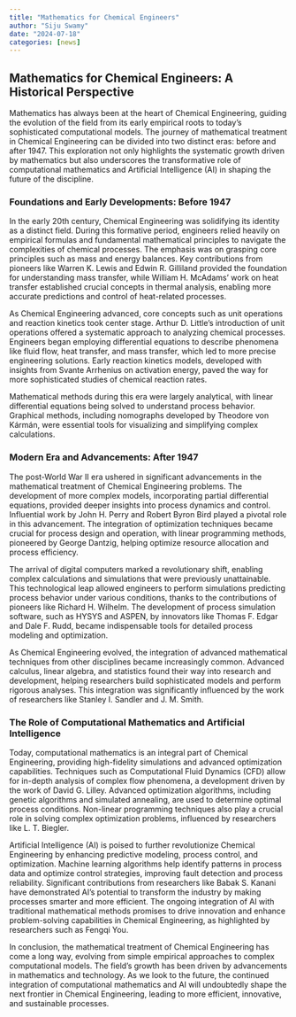 ```yaml
---
title: "Mathematics for Chemical Engineers"
author: "Siju Swamy"
date: "2024-07-18"
categories: [news]
---
```


## Mathematics for Chemical Engineers: A Historical Perspective

Mathematics has always been at the heart of Chemical Engineering, guiding the evolution of the field from its early empirical roots to today’s sophisticated computational models. The journey of mathematical treatment in Chemical Engineering can be divided into two distinct eras: before and after 1947. This exploration not only highlights the systematic growth driven by mathematics but also underscores the transformative role of computational mathematics and Artificial Intelligence (AI) in shaping the future of the discipline.

### Foundations and Early Developments: Before 1947

In the early 20th century, Chemical Engineering was solidifying its identity as a distinct field. During this formative period, engineers relied heavily on empirical formulas and fundamental mathematical principles to navigate the complexities of chemical processes. The emphasis was on grasping core principles such as mass and energy balances. Key contributions from pioneers like Warren K. Lewis and Edwin R. Gilliland provided the foundation for understanding mass transfer, while William H. McAdams’ work on heat transfer established crucial concepts in thermal analysis, enabling more accurate predictions and control of heat-related processes.

As Chemical Engineering advanced, core concepts such as unit operations and reaction kinetics took center stage. Arthur D. Little’s introduction of unit operations offered a systematic approach to analyzing chemical processes. Engineers began employing differential equations to describe phenomena like fluid flow, heat transfer, and mass transfer, which led to more precise engineering solutions. Early reaction kinetics models, developed with insights from Svante Arrhenius on activation energy, paved the way for more sophisticated studies of chemical reaction rates.

Mathematical methods during this era were largely analytical, with linear differential equations being solved to understand process behavior. Graphical methods, including nomographs developed by Theodore von Kármán, were essential tools for visualizing and simplifying complex calculations.

### Modern Era and Advancements: After 1947

The post-World War II era ushered in significant advancements in the mathematical treatment of Chemical Engineering problems. The development of more complex models, incorporating partial differential equations, provided deeper insights into process dynamics and control. Influential work by John H. Perry and Robert Byron Bird played a pivotal role in this advancement. The integration of optimization techniques became crucial for process design and operation, with linear programming methods, pioneered by George Dantzig, helping optimize resource allocation and process efficiency.

The arrival of digital computers marked a revolutionary shift, enabling complex calculations and simulations that were previously unattainable. This technological leap allowed engineers to perform simulations predicting process behavior under various conditions, thanks to the contributions of pioneers like Richard H. Wilhelm. The development of process simulation software, such as HYSYS and ASPEN, by innovators like Thomas F. Edgar and Dale F. Rudd, became indispensable tools for detailed process modeling and optimization.

As Chemical Engineering evolved, the integration of advanced mathematical techniques from other disciplines became increasingly common. Advanced calculus, linear algebra, and statistics found their way into research and development, helping researchers build sophisticated models and perform rigorous analyses. This integration was significantly influenced by the work of researchers like Stanley I. Sandler and J. M. Smith.

### The Role of Computational Mathematics and Artificial Intelligence

Today, computational mathematics is an integral part of Chemical Engineering, providing high-fidelity simulations and advanced optimization capabilities. Techniques such as Computational Fluid Dynamics (CFD) allow for in-depth analysis of complex flow phenomena, a development driven by the work of David G. Lilley. Advanced optimization algorithms, including genetic algorithms and simulated annealing, are used to determine optimal process conditions. Non-linear programming techniques also play a crucial role in solving complex optimization problems, influenced by researchers like L. T. Biegler.

Artificial Intelligence (AI) is poised to further revolutionize Chemical Engineering by enhancing predictive modeling, process control, and optimization. Machine learning algorithms help identify patterns in process data and optimize control strategies, improving fault detection and process reliability. Significant contributions from researchers like Babak S. Kanani have demonstrated AI’s potential to transform the industry by making processes smarter and more efficient. The ongoing integration of AI with traditional mathematical methods promises to drive innovation and enhance problem-solving capabilities in Chemical Engineering, as highlighted by researchers such as Fengqi You.

In conclusion, the mathematical treatment of Chemical Engineering has come a long way, evolving from simple empirical approaches to complex computational models. The field’s growth has been driven by advancements in mathematics and technology. As we look to the future, the continued integration of computational mathematics and AI will undoubtedly shape the next frontier in Chemical Engineering, leading to more efficient, innovative, and sustainable processes.
